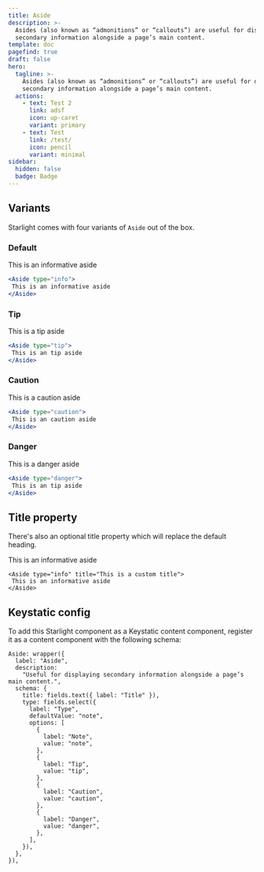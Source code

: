 ```yaml
---
title: Aside
description: >-
  Asides (also known as “admonitions” or “callouts”) are useful for displaying
  secondary information alongside a page’s main content.
template: doc
pagefind: true
draft: false
hero:
  tagline: >-
    Asides (also known as “admonitions” or “callouts”) are useful for displaying
    secondary information alongside a page’s main content.
  actions:
    - text: Test 2
      link: adsf
      icon: up-caret
      variant: primary
    - text: Test
      link: /test/
      icon: pencil
      variant: minimal
sidebar:
  hidden: false
  badge: Badge
---
```

## Variants

Starlight comes with four variants of `Aside` out of the box.

### Default

<Aside type="note">
  This is an informative aside
</Aside>

```jsx
<Aside type="info">
 This is an informative aside
</Aside>
```

### Tip

<Aside type="tip">
  This is a tip aside
</Aside>

```jsx
<Aside type="tip">
 This is an tip aside
</Aside>
```

### Caution

<Aside type="caution">
  This is a caution aside
</Aside>

```jsx
<Aside type="caution">
 This is an caution aside
</Aside>
```

### Danger

<Aside type="danger">
  This is a danger aside
</Aside>

```jsx
<Aside type="danger">
 This is an tip aside
</Aside>
```

## Title property

There's also an optional title property which will replace the default heading.

<Aside title="This a custom title" type="note">
  This is an informative aside
</Aside>

```
<Aside type="info" title="This is a custom title">
 This is an informative aside
</Aside>
```

###



## Keystatic config

To add this Starlight component as a Keystatic content component, register it as a content component with the following schema:

```tsx title="keystatic.config.tsx"
Aside: wrapper({
  label: "Aside",
  description:
    "Useful for displaying secondary information alongside a page’s main content.",
  schema: {
    title: fields.text({ label: "Title" }),
    type: fields.select({
      label: "Type",
      defaultValue: "note",
      options: [
        {
          label: "Note",
          value: "note",
        },
        {
          label: "Tip",
          value: "tip",
        },
        {
          label: "Caution",
          value: "caution",
        },
        {
          label: "Danger",
          value: "danger",
        },
      ],
    }),
  },
}),
```
